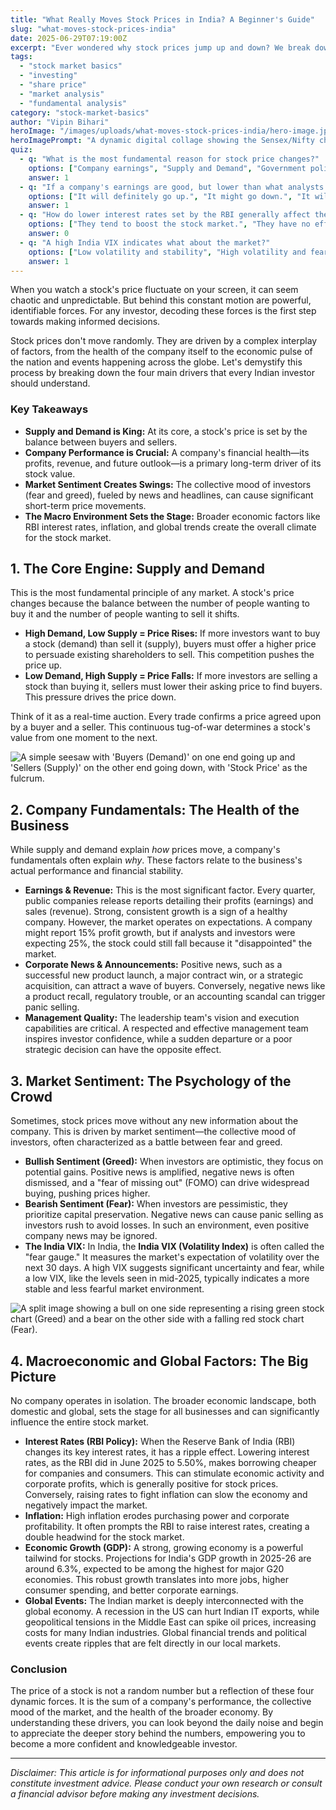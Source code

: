 ```yaml
---
title: "What Really Moves Stock Prices in India? A Beginner's Guide"
slug: "what-moves-stock-prices-india"
date: 2025-06-29T07:19:00Z
excerpt: "Ever wondered why stock prices jump up and down? We break down the four key drivers—from company profits and market sentiment to RBI policies and global events—that every Indian investor should know."
tags:
  - "stock market basics"
  - "investing"
  - "share price"
  - "market analysis"
  - "fundamental analysis"
category: "stock-market-basics"
author: "Vipin Bihari"
heroImage: "/images/uploads/what-moves-stock-prices-india/hero-image.jpg"
heroImagePrompt: "A dynamic digital collage showing the Sensex/Nifty chart, an RBI logo, a company's financial report, and newspaper headlines, representing the various forces that move stock prices in India."
quiz:
  - q: "What is the most fundamental reason for stock price changes?"
    options: ["Company earnings", "Supply and Demand", "Government policy"]
    answer: 1
  - q: "If a company's earnings are good, but lower than what analysts expected, what is the likely reaction of the stock price?"
    options: ["It will definitely go up.", "It might go down.", "It will not change."]
    answer: 1
  - q: "How do lower interest rates set by the RBI generally affect the stock market?"
    options: ["They tend to boost the stock market.", "They have no effect on the stock market.", "They tend to negatively affect the stock market."]
    answer: 0
  - q: "A high India VIX indicates what about the market?"
    options: ["Low volatility and stability", "High volatility and fear", "A guaranteed market crash"]
    answer: 1
---
```


When you watch a stock's price fluctuate on your screen, it can seem chaotic and unpredictable. But behind this constant motion are powerful, identifiable forces. For any investor, decoding these forces is the first step towards making informed decisions.

Stock prices don't move randomly. They are driven by a complex interplay of factors, from the health of the company itself to the economic pulse of the nation and events happening across the globe. Let's demystify this process by breaking down the four main drivers that every Indian investor should understand.

### Key Takeaways
*   **Supply and Demand is King:** At its core, a stock's price is set by the balance between buyers and sellers.
*   **Company Performance is Crucial:** A company's financial health—its profits, revenue, and future outlook—is a primary long-term driver of its stock value.
*   **Market Sentiment Creates Swings:** The collective mood of investors (fear and greed), fueled by news and headlines, can cause significant short-term price movements.
*   **The Macro Environment Sets the Stage:** Broader economic factors like RBI interest rates, inflation, and global trends create the overall climate for the stock market.

## 1. The Core Engine: Supply and Demand

This is the most fundamental principle of any market. A stock's price changes because the balance between the number of people wanting to buy it and the number of people wanting to sell it shifts.

*   **High Demand, Low Supply = Price Rises:** If more investors want to buy a stock (demand) than sell it (supply), buyers must offer a higher price to persuade existing shareholders to sell. This competition pushes the price up.
*   **Low Demand, High Supply = Price Falls:** If more investors are selling a stock than buying it, sellers must lower their asking price to find buyers. This pressure drives the price down.

Think of it as a real-time auction. Every trade confirms a price agreed upon by a buyer and a seller. This continuous tug-of-war determines a stock's value from one moment to the next.

![A simple seesaw with 'Buyers (Demand)' on one end going up and 'Sellers (Supply)' on the other end going down, with 'Stock Price' as the fulcrum.](/images/uploads/what-moves-stock-prices-india/supply-demand-seesaw.png)

## 2. Company Fundamentals: The Health of the Business

While supply and demand explain *how* prices move, a company's fundamentals often explain *why*. These factors relate to the business's actual performance and financial stability.

*   **Earnings & Revenue:** This is the most significant factor. Every quarter, public companies release reports detailing their profits (earnings) and sales (revenue). Strong, consistent growth is a sign of a healthy company. However, the market operates on expectations. A company might report 15% profit growth, but if analysts and investors were expecting 25%, the stock could still fall because it "disappointed" the market.
*   **Corporate News & Announcements:** Positive news, such as a successful new product launch, a major contract win, or a strategic acquisition, can attract a wave of buyers. Conversely, negative news like a product recall, regulatory trouble, or an accounting scandal can trigger panic selling.
*   **Management Quality:** The leadership team's vision and execution capabilities are critical. A respected and effective management team inspires investor confidence, while a sudden departure or a poor strategic decision can have the opposite effect.

## 3. Market Sentiment: The Psychology of the Crowd

Sometimes, stock prices move without any new information about the company. This is driven by market sentiment—the collective mood of investors, often characterized as a battle between fear and greed.

*   **Bullish Sentiment (Greed):** When investors are optimistic, they focus on potential gains. Positive news is amplified, negative news is often dismissed, and a "fear of missing out" (FOMO) can drive widespread buying, pushing prices higher.
*   **Bearish Sentiment (Fear):** When investors are pessimistic, they prioritize capital preservation. Negative news can cause panic selling as investors rush to avoid losses. In such an environment, even positive company news may be ignored.
*   **The India VIX:** In India, the **India VIX (Volatility Index)** is often called the "fear gauge." It measures the market's expectation of volatility over the next 30 days. A high VIX suggests significant uncertainty and fear, while a low VIX, like the levels seen in mid-2025, typically indicates a more stable and less fearful market environment.

![A split image showing a bull on one side representing a rising green stock chart (Greed) and a bear on the other side with a falling red stock chart (Fear).](/images/uploads/what-moves-stock-prices-india/fear-and-greed.png)

## 4. Macroeconomic and Global Factors: The Big Picture

No company operates in isolation. The broader economic landscape, both domestic and global, sets the stage for all businesses and can significantly influence the entire stock market.

*   **Interest Rates (RBI Policy):** When the Reserve Bank of India (RBI) changes its key interest rates, it has a ripple effect. Lowering interest rates, as the RBI did in June 2025 to 5.50%, makes borrowing cheaper for companies and consumers. This can stimulate economic activity and corporate profits, which is generally positive for stock prices. Conversely, raising rates to fight inflation can slow the economy and negatively impact the market.
*   **Inflation:** High inflation erodes purchasing power and corporate profitability. It often prompts the RBI to raise interest rates, creating a double headwind for the stock market.
*   **Economic Growth (GDP):** A strong, growing economy is a powerful tailwind for stocks. Projections for India's GDP growth in 2025-26 are around 6.3%, expected to be among the highest for major G20 economies. This robust growth translates into more jobs, higher consumer spending, and better corporate earnings.
*   **Global Events:** The Indian market is deeply interconnected with the global economy. A recession in the US can hurt Indian IT exports, while geopolitical tensions in the Middle East can spike oil prices, increasing costs for many Indian industries. Global financial trends and political events create ripples that are felt directly in our local markets.

### Conclusion

The price of a stock is not a random number but a reflection of these four dynamic forces. It is the sum of a company's performance, the collective mood of the market, and the health of the broader economy. By understanding these drivers, you can look beyond the daily noise and begin to appreciate the deeper story behind the numbers, empowering you to become a more confident and knowledgeable investor.

***

*Disclaimer: This article is for informational purposes only and does not constitute investment advice. Please conduct your own research or consult a financial advisor before making any investment decisions.*